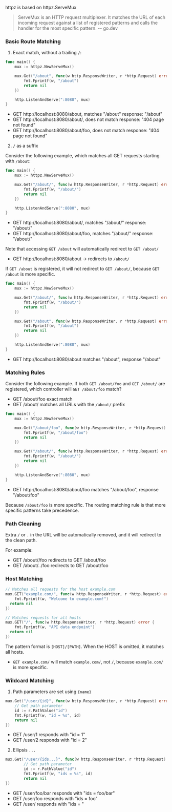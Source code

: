 httpz is based on httpz.ServeMux

> ServeMux is an HTTP request multiplexer. It matches the URL of each incoming request against a list of registered patterns and calls the handler for the most specific pattern.
> -- go.dev

### Basic Route Matching

1. Exact match, without a trailing `/`:

```go {4}
func main() {
	mux := httpz.NewServeMux()

	mux.Get("/about", func(w http.ResponseWriter, r *http.Request) error {
		fmt.Fprintf(w, "/about")
		return nil
	})

	http.ListenAndServe(":8080", mux)
}
```

- GET <span className="text-sky-300">http://localhost:8080/about</span>, matches "/about" response: "/about"
- GET <span className="text-sky-300">http://localhost:8080/about/</span>, does not match response: "404 page not found"
- GET <span className="text-sky-300">http://localhost:8080/about/foo</span>, does not match response: "404 page not found"

2. `/` as a suffix

Consider the following example, which matches all GET requests starting with `/about`:

```go {4}
func main() {
	mux := httpz.NewServeMux()

	mux.Get("/about/", func(w http.ResponseWriter, r *http.Request) error {
		fmt.Fprintf(w, "/about/")
		return nil
	})

	http.ListenAndServe(":8080", mux)
}
```

- GET <span className="text-sky-300">http://localhost:8080/about/</span>, matches "/about/" response: "/about/"
- GET <span className="text-sky-300">http://localhost:8080/about/foo</span>, matches "/about/" response: "/about/"

Note that accessing `GET /about` will automatically redirect to `GET /about/`
- GET <span className="text-sky-300">http://localhost:8080/about</span> -> redirects to `/about/`

If `GET /about` is registered, it will not redirect to `GET /about/`, because `GET /about` is more specific.

```go {9}
func main() {
	mux := httpz.NewServeMux()

	mux.Get("/about/", func(w http.ResponseWriter, r *http.Request) error {
		fmt.Fprintf(w, "/about/")
		return nil
	})

	mux.Get("/about", func(w http.ResponseWriter, r *http.Request) error {
		fmt.Fprintf(w, "/about")
		return nil
	})

	http.ListenAndServe(":8080", mux)
}
```

- GET <span className="text-sky-300">http://localhost:8080/about</span> matches "/about", response "/about"

### Matching Rules

Consider the following example. If both `GET /about/foo` and `GET /about/` are registered, which controller will `GET /about/foo` match?

- GET /about/foo exact match
- GET /about/ matches all URLs with the `/about/` prefix

```go {4,9}
func main() {
	mux := httpz.NewServeMux()

	mux.Get("/about/foo", func(w http.ResponseWriter, r *http.Request) error {
		fmt.Fprintf(w, "/about/foo")
		return nil
	})

	mux.Get("/about/", func(w http.ResponseWriter, r *http.Request) error {
		fmt.Fprintf(w, "/about/")
		return nil
	})

	http.ListenAndServe(":8080", mux)
}
```

- GET <span className="text-sky-300">http://localhost:8080/about/foo</span> matches "/about/foo", response "/about/foo"

Because `/about/foo` is more specific. The routing matching rule is that more specific patterns take precedence.

### Path Cleaning

Extra `/` or `.` in the URL will be automatically removed, and it will redirect to the clean path.

For example:

- GET /about//foo redirects to GET /about/foo
- GET /about/../foo redirects to GET /about/foo

### Host Matching

```go {2,8}
// Matches all requests for the host example.com
mux.GET("example.com/", func(w http.ResponseWriter, r *http.Request) error {
	fmt.Fprintf(w, "Welcome to example.com!")
  return nil
})

// Matches requests for all hosts
mux.GET("/", func(w http.ResponseWriter, r *http.Request) error {
	fmt.Fprintf(w, "API data endpoint")
  return nil
})
```

The pattern format is `[HOST]/[PATH]`. When the HOST is omitted, it matches all hosts.

- `GET example.com/` will match `example.com/`, not `/`, because `example.com/` is more specific.

### Wildcard Matching

1. Path parameters are set using `{name}`

```go
mux.Get("/user/{id}", func(w http.ResponseWriter, r *http.Request) error {
	// Get path parameter
	id := r.PathValue("id")
	fmt.Fprintf(w, "id = %s", id)
	return nil
})
```

- GET /user/1 responds with "id = 1"
- GET /user/2 responds with "id = 2"

2. Ellipsis `...`

```go
mux.Get("/user/{ids...}", func(w http.ResponseWriter, r *http.Request) error {
		// Get path parameter
		id := r.PathValue("id")
		fmt.Fprintf(w, "ids = %s", id)
		return nil
})
```

- GET /user/foo/bar responds with "ids = foo/bar"
- GET /user/foo responds with "ids = foo"
- GET /user/ responds with "ids = "
